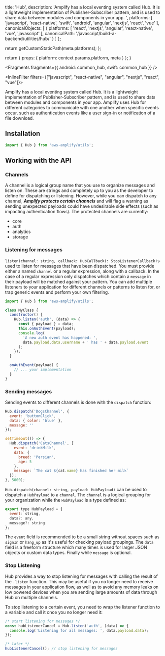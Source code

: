 
  title: 'Hub',
  description: 'Amplify has a local eventing system called Hub. It is a lightweight implementation of Publisher-Subscriber pattern, and is used to share data between modules and components in your app. ',
  platforms: [
    'javascript',
    'react-native',
    'swift',
    'android',
    'angular',
    'nextjs',
    'react',
    'vue'
  ],
  canonicalObjects: [
    {
      platforms: [
        'react',
        'nextjs',
        'angular',
        'react-native',
        'vue',
        'javascript'
      ],
      canonicalPath: '/javascript/build-a-backend/utilities/hub/'
    }
  ]
};

  return getCustomStaticPath(meta.platforms);
};

  return {
    props: {
      platform: context.params.platform,
      meta
    }
  };
}


<Fragments fragments={{ android: common_hub, swift: common_hub }} />

<InlineFilter filters={["javascript", "react-native", "angular", "nextjs", "react", "vue"]}>

Amplify has a local eventing system called Hub. It is a lightweight implementation of Publisher-Subscriber pattern, and is used to share data between modules and components in your app. Amplify uses Hub for different categories to communicate with one another when specific events occur, such as authentication events like a user sign-in or notification of a file download.

## Installation

```javascript
import { Hub } from 'aws-amplify/utils';
```

## Working with the API

### Channels

A channel is a logical group name that you use to organize messages and listen on. These are strings and completely up to you as the developer to define for dispatching or listening. However, while you can dispatch to any channel, **_Amplify protects certain channels_** and will flag a warning as sending unexpected payloads could have undesirable side effects (such as impacting authentication flows). The protected channels are currently:

- core
- auth
- analytics
- storage

### Listening for messages

`listen(channel: string, callback: HubCallback): StopListenerCallback` is used to listen for messages that have been dispatched. You must provide either a named `channel` or a regular expression, along with a callback. In the case of a regular expression only dispatches which contain a `message` in their payload will be matched against your pattern. You can add multiple listeners to your application for different channels or patterns to listen for, or trap generic events and perform your own filtering.

```javascript
import { Hub } from 'aws-amplify/utils';

class MyClass {
  constructor() {
    Hub.listen('auth', (data) => {
      const { payload } = data;
      this.onAuthEvent(payload);
      console.log(
        'A new auth event has happened: ',
        data.payload.data.username + ' has ' + data.payload.event
      );
    });
  }

  onAuthEvent(payload) {
    // ... your implementation
  }
}
```

### Sending messages

Sending events to different channels is done with the `dispatch` function:

```javascript
Hub.dispatch('DogsChannel', {
  event: 'buttonClick',
  data: { color: 'blue' },
  message: ''
});

setTimeout(() => {
  Hub.dispatch('CatsChannel', {
    event: 'drinkMilk',
    data: {
      breed: 'Persian',
      age: 5
    },
    message: `The cat ${cat.name} has finished her milk`
  });
}, 5000);
```

`Hub.dispatch(channel: string, payload: HubPayload)` can be used to dispatch a `HubPayload` to a `channel`. The `channel` is a logical grouping for your organization while the `HubPayload` is a type defined as:

```javascript
export type HubPayload = {
  event: string,
  data?: any,
  message?: string
};
```

The `event` field is recommended to be a small string without spaces such as `signIn` or `hang_up` as it's useful for checking payload groupings. The `data` field is a freeform structure which many times is used for larger JSON objects or custom data types. Finally while `message` is optional.

### Stop Listening

Hub provides a way to stop listening for messages with calling the result of the `.listen` function. This may be useful if you no longer need to receive messages in your application flow, as well as to avoid any memory leaks on low powered devices when you are sending large amounts of data through Hub on multiple channels.

To stop listening to a certain event, you need to wrap the listener function to a variable and call it once you no longer need it:

```javascript
/* start listening for messages */
const hubListenerCancel = Hub.listen('auth', (data) => {
  console.log('Listening for all messages: ', data.payload.data);
});

/* later */
hubListenerCancel(); // stop listening for messages
```

</InlineFilter>
